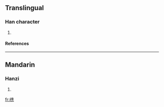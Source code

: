 ==Translingual==
===Han character===
{{Han char|rn=75|rad=木|as=12|sn=16|four=|canj=木中一山 (DLMU), 木中心弓 (DLPN)}}
# {{defn|Han|sort=木12}}
====References====
{{Han ref|kx=0555.311|hdz=21290.081|uh=6A77|ud=27255}}

----
==Mandarin==
===Hanzi===
{{cmn-hanzi|pin=[[dōu]] ([[dou1]])|wg=tou<sup>1</sup>}}
# {{defn|Mandarin}}

[[fr:橷]]